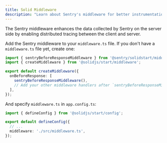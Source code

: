 ```yaml
---
title: Solid Middleware
description: "Learn about Sentry's middleware for better instrumentation."
---
```


The Sentry middleware enhances the data collected by Sentry on the server side by enabling distributed tracing between the client and server.

Add the Sentry middleware to your `middleware.ts` file. If you don't have a `middleware.ts` file yet, create one:

```typescript {filename:middleware.ts}
import { sentryBeforeResponseMiddleware } from '@sentry/solidstart/middleware';
import { createMiddleware } from '@solidjs/start/middleware';

export default createMiddleware({
  onBeforeResponse: [
    sentryBeforeResponseMiddleware(),
    // Add your other middleware handlers after `sentryBeforeResponseMiddleware`
  ],
});
```

And specify `middleware.ts` in `app.config.ts`:

```typescript {filename:app.config.ts}
import { defineConfig } from '@solidjs/start/config';

export default defineConfig({
  // ...
  middleware: './src/middleware.ts',
});
```
